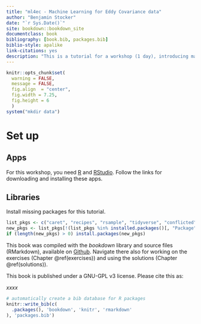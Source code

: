 ```yaml
--- 
title: "ml4ec - Machine Learning for Eddy Covariance data"
author: "Benjamin Stocker"
date: "`r Sys.Date()`"
site: bookdown::bookdown_site
documentclass: book
bibliography: [book.bib, packages.bib]
biblio-style: apalike
link-citations: yes
description: "This is a tutorial for a workshop (1 day), introducing machine learning using R."
---
```


```r
knitr::opts_chunk$set(
  warning = FALSE,
  message = FALSE,
  fig.align  = "center",
  fig.width = 7.25,
  fig.height = 6
  )
system("mkdir data")
```

# Set up

## Apps

For this workshop, you need [R](https://www.r-project.org/) and [RStudio](https://www.rstudio.com/products/rstudio/download/). Follow the links for downloading and installing these apps.

## Libraries

Install missing packages for this tutorial.
```r
list_pkgs <- c("caret", "recipes", "rsample", "tidyverse", "conflicted", "modelr", "forcats", "yardstick", "visdat", "skimr", "ranger", "knitr")
new_pkgs <- list_pkgs[!(list_pkgs %in% installed.packages()[, "Package"])]
if (length(new_pkgs) > 0) install.packages(new_pkgs)
```

This book was compiled with the *bookdown* library and source files (RMarkdown), available on [Github](https://github.com/stineb/ml4ec_workshop). Navigate there also for working on the exercises (Chapter \@ref(exercises)) and using the solutions (Chapter \@ref(solutions)).

This book is published under a GNU-GPL v3 license. Please cite this as:

*xxxx*

```r
# automatically create a bib database for R packages
knitr::write_bib(c(
  .packages(), 'bookdown', 'knitr', 'rmarkdown'
), 'packages.bib')
```
